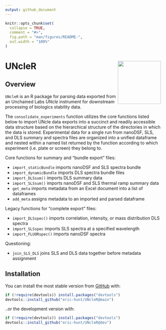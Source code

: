 ```yaml
---
output: github_document
---
```


<!-- README.md is generated from README.Rmd. Please edit that file -->

```r
knitr::opts_chunk$set(
  collapse = TRUE,
  comment = "#>",
  fig.path = "man/figures/README-",
  out.width = "100%"
)
```
# UNcleR <img src='man/figures/logo.png' align="right" height="139" />

<!-- badges: start -->
<!-- badges: end -->

## Overview

`UNcleR` is an R package for parsing data exported from an Unchained Labs *UNcle* instrument for downstream processing of biologics stability data.

The `consolidate_experiments` function utilizes the core functions listed below to import UNcle data exports into a succinct and readily accessible data structure based on the hierarchical structure of the directories in which the data is stored. Experimental data for a single run from nanoDSF, SLS, and DLS summary and spectra files are organized into a unified dataframe and nested within a named list returned by the function according to which experiment (i.e. plate or screen) they belong to.

Core functions for summary and "bundle export" files:

* `import_staticBundle` imports nanoDSF and SLS spectra bundle 
* `import_dynamicBundle` imports DLS spectra bundle files 
* `import_DLSsum()` imports DLS summary data
* `import_SLSsum()` imports nanoDSF and SLS thermal ramp summary data
* `get_meta` imports metadata from an Excel document into a list of dataframes
* `add_meta` assigns metadata to an imported and parsed dataframe

Legacy functions for "complete export" files:

* `import_DLSspec()` imports correlation, intensity, or mass distribution DLS spectra
* `import_SLSspec` imports SLS spectra at a specified wavelength
* `import_FLUORspec()` imports nanoDSF spectra

Questioning:

* `join_SLS_DLS` joins SLS and DLS data together before metadata assignment

## Installation
<!--
You can install the released version of UNcleR from [CRAN](https://CRAN.R-project.org) with:

``` r
install.packages("UNcleR")
```
-->
You can install the most stable version from [GitHub](https://github.com/) with:

``` r
if (!require(devtools)) install.packages("devtools")
devtools::install_github("eric-hunt/UNcleR@main")
```

..or the development version with:

``` r
if (!require(devtools)) install.packages("devtools")
devtools::install_github("eric-hunt/UNcleR@dev")
```

<!--
## Example

This is a basic example which shows you how to solve a common problem:

```r
## library(UNcleR)
## basic example code
```
-->
